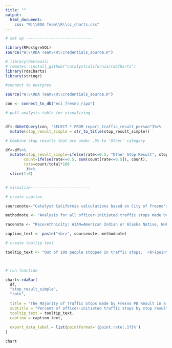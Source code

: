```yaml
---
title: ""
output:
  html_document:
    css: "W:\\RDA Team\\R\\cc_charts.css"
---
```

<!-- link to Google Font -->
<link href="https://fonts.googleapis.com/css2?family=Inter:wght@100;200;300;400;500;600;700;800;900&display=swap" rel="stylesheet">

```r

# set up -----------------------------

library(RPostgreSQL)
source("W:\\RDA Team\\R\\credentials_source.R")

# library(devtools)
# remotes::install_github("catalystcalifornia/rdaCharts") 
library(rdaCharts)
library(stringr)

#connect to postgres

source("W:\\RDA Team\\R\\credentials_source.R")

con <- connect_to_db("eci_fresno_ripa")

# pull analysis table for visualizing


df<-dbGetQuery(con, "SELECT * FROM report_traffic_result_person")%>%
  mutate(stop_result_simple = str_to_title(stop_result_simple))

# Combine stop results that are under .5% to 'Other' category

df<-df%>%
  mutate(stop_result_simple=ifelse(rate<=0.5, "Other Stop Result", stop_result_simple),
        count=ifelse(rate<=0.5, sum(count[rate<=0.5]), count),
        rate=count/total*100
         )%>%
  slice(1:6)


# visualize--------------------------

# create caption 

sourcenote<-"Catalyst California calculations based on City of Fresno's Police Stop Data (2022), catalystcalifornia.org, 2024. "

methodnote <- "Analysis for all officer-initiated traffic stops made by officers in 2022. Stop results that had a rate of 0.5% or less were combined and defined as 'Other Stop Result in this data visualization.'"

racenote <- "Race/ethnicity: AIAN=American Indian or Alaska Native, NHPI=Native Hawaiian or Pacific Islander, SWANA/SA=Southwest Asian (Middle Eastern) or North African, or South Asian."

caption_text <- paste("<br>", sourcenote, methodnote)

# create tooltip text

tooltip_text <- "Out of 100 people stopped in traffic stops,  <b>{point.rate:.1f}%</b> of people were given a stop result of <b>{point.stop_result_simple}</b>, or a total of <b>{point.count:.0f}</b> people."



# run function

chart<-rdaBar(
  df,
  "stop_result_simple",
  "rate",
  
  title = "The Majority of Traffic Stops made by Fresno PD Result in a Citation",
  subtitle = "Percent of officer-initiated traffic stops by stop result",
  tooltip_text = tooltip_text,
  caption = caption_text,
  
  export_data_label = list(pointFormat='{point.rate:.1f}%')
)


```

```r
chart
```
<script>
  widg = document.getElementsByClassName('html-widget'); //find widgets
  for (let i = 0; i < widg.length; i++) { //loop through
    document.getElementsByClassName('highchart')[i].style.width = '100%'; //adjust width
    document.getElementsByClassName('highchart')[i].style.height = '100%'; //adjust height
  }
</script>